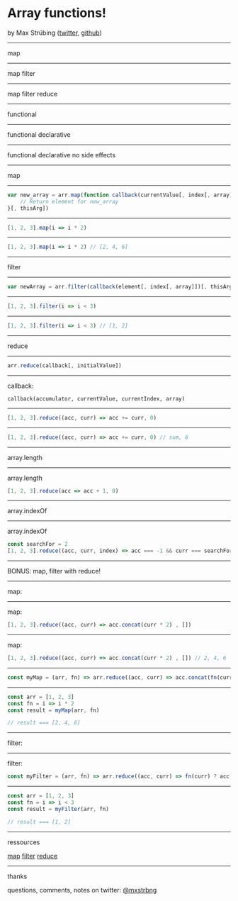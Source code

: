 

<Head>
  <title>Array functions!</title>
  <meta name="author" content="Max Strübing" />
</Head>

# Array functions!
by Max Strübing
([twitter](https://twitter.com/mxstrbng), [github](https://github.com/mstruebing))

---

map

---

map
filter

---

map
filter
reduce

---

functional

---

functional
declarative

---

functional
declarative
no side effects

---

map

---

```js
var new_array = arr.map(function callback(currentValue[, index[, array]]) {
    // Return element for new_array
}[, thisArg])
```

---

```js
[1, 2, 3].map(i => i * 2)
```

---

```js
[1, 2, 3].map(i => i * 2) // [2, 4, 6]
```

---

filter

---

```js
var newArray = arr.filter(callback(element[, index[, array]])[, thisArg])
```

---

```js
[1, 2, 3].filter(i => i < 3)
```

---

```js
[1, 2, 3].filter(i => i < 3) // [1, 2]
```

---

reduce

---

```js
arr.reduce(callback[, initialValue])
```

---

callback:

```
callback(accumulator, currentValue, currentIndex, array)
```

---

```js
[1, 2, 3].reduce((acc, curr) => acc += curr, 0)
```

---

```js
[1, 2, 3].reduce((acc, curr) => acc += curr, 0) // sum, 6
```

---

array.length

---

array.length

```js
[1, 2, 3].reduce(acc => acc + 1, 0)
```

---

array.indexOf

---

array.indexOf

```js
const searchFor = 2
[1, 2, 3].reduce((acc, curr, index) => acc === -1 && curr === searchFor ? index : acc, -1)
```

---

BONUS: map, filter with reduce!

---

map:

---

map:

```js
[1, 2, 3].reduce((acc, curr) => acc.concat(curr * 2) , [])
```
---

map:

```js
[1, 2, 3].reduce((acc, curr) => acc.concat(curr * 2) , []) // 2, 4, 6
```

---

```js
const myMap = (arr, fn) => arr.reduce((acc, curr) => acc.concat(fn(curr)), [])
```

---

```js
const arr = [1, 2, 3]
const fn = i => i * 2
const result = myMap(arr, fn)

// result === [2, 4, 6]
```

---

filter:

---

filter:

```js
const myFilter = (arr, fn) => arr.reduce((acc, curr) => fn(curr) ? acc.concat(curr) : acc , [])
```

---

```js
const arr = [1, 2, 3]
const fn = i => i < 3
const result = myFilter(arr, fn)

// result === [1, 2]
```

---

ressources

[map](https://developer.mozilla.org/en-US/docs/Web/JavaScript/Reference/Global_Objects/Array/map)
[filter](https://developer.mozilla.org/en-US/docs/Web/JavaScript/Reference/Global_Objects/Array/filter)
[reduce](https://developer.mozilla.org/en-US/docs/Web/JavaScript/Reference/Global_Objects/Array/Reduce)

---

thanks



questions, comments, notes on twitter: [@mxstrbng](https://twitter.com/mxstrbng)
